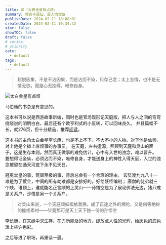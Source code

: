 ```yaml
---
title: 读『太白金星有点烦』
summary: 修的不是仙，是人情世故
publishDate: 2024-02-11 18:08:01
createdDate: 2024-02-11 10:34:42
star: false
showTOC: false
draft: false
# series:
# priority
cate:
  - default
tags:
  - default
---
```


> 超脱因果，不是不沾因果，而是沾而不染，只存己念；太上忘情，也不是无情无欲，而是心无挂碍，唯修自身。

![太白金星有点烦](/image/2024-02-11_00-00-00.jpg)

马伯庸的书总是有意思的。

这本书可以说是西游故事新编，同时也是官场现形记天庭版，把人与人之间的弯弯绕绕说的明明白白，最后还有个欧亨利式的小反转，可以回味良久。
并且篇幅不长，就276页，但十分精品，推荐[阅读](https://book.douban.com/subject/36328704/)。

这本书的主角太白金星李长庚，也是不上不下，不大不小的人物。对下他是仙师，对上他是个摊上麻烦事的办事员。
在天庭，左右逢源，照顾到天庭和灵山的面子，这是生存本则。然而真正做事的难免估计，心中有入世的浊念，难以晋升。
要想得证金仙，必须沾而不染，唯修自身，才能送身上的神性入得天庭，入世的浊念被留在通天河底下永不见天日。

冠冕堂皇的事，荒唐至极的事，背后总会有一个合理的理由。
玄奘渡九九八十一难是为了镀金，中间的所有劫难都是安排好的，好给妖怪编制；
唐僧的徒弟就三个缺，谁顶上，谁就能名正言顺的上灵山——孙悟空是为了展现佛法无边，猪八戒是关系户，沙僧是另一个关系户。

> 对灵山来说，一个天庭顽妖皈依我佛，成了正途之外的佛陀，又是何等绝妙的揄扬素材——毕竟那可是天上天下独一份的孙悟空

李长庚，在夹缝中求生存，在力所能及的地方，绽放点人性的光辉，给灰色的底色泼上些许色彩。

之后等进了职场，再重读一遍。
